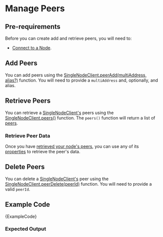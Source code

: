 
# Manage Peers

## Pre-requirements

Before you can create add and retrieve peers, you will need to:

* [Connect to a Node](simple.mdx).

## Add Peers

You can add peers using the
[SingleNodeClient.peerAdd(multiAddress, alias?)](../references/client/classes/SingleNodeClient.md#peeradd) function.
You will need to provide a `multiAddress` and, optionally, and alias.

## Retrieve Peers

You can retrieve a [SingleNodeClient's](../references/client/classes/SingleNodeClient.md#peeradd) peers using the
[SingleNodeClient.peers()](../references/client/classes/SingleNodeClient.md#peers) function.  The `peers()` function
will return a list of [peers](../references/client/interfaces/IPeer.md).

### Retrieve Peer Data

Once you have [retrieved your node's peers](#retrieve-peers), you can use any of its
[properties](../references/client/interfaces/IPeer.md#properties) to retrieve the peer's data.

## Delete Peers

You can delete a [SingleNodeClient's](../references/client/classes/SingleNodeClient.md#peeradd) peer using the
[SingleNodeClient.peerDelete(peerId)](../references/client/classes/SingleNodeClient.md#peerdelete) function. You will
need to provide a valid `peerId`.


## Example Code

<CodeBlock className="language-javascript">
    {ExampleCode}
</CodeBlock>


### Expected Output

